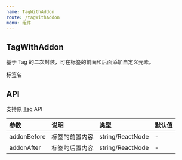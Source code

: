 ```yaml
---
name: TagWithAddon
route: /tagWithAddon
menu: 组件
---
```



## TagWithAddon

基于 Tag 的二次封装，可在标签的前面和后面添加自定义元素。

<Playground>
  <TagWithAddon
    addonBefore="前面的元素"
    addonAfter="后面的元素"
  >
    标签名
  </TagWithAddon>
</Playground>

## API

支持原 [Tag](https://ant-design.gitee.io/components/tag-cn/) API

|参数|说明|类型|默认值|
|:--|:--|:--|:--|
|addonBefore|标签的前置内容|string/ReactNode|-|
|addonAfter|标签的后置内容|string/ReactNode|-|